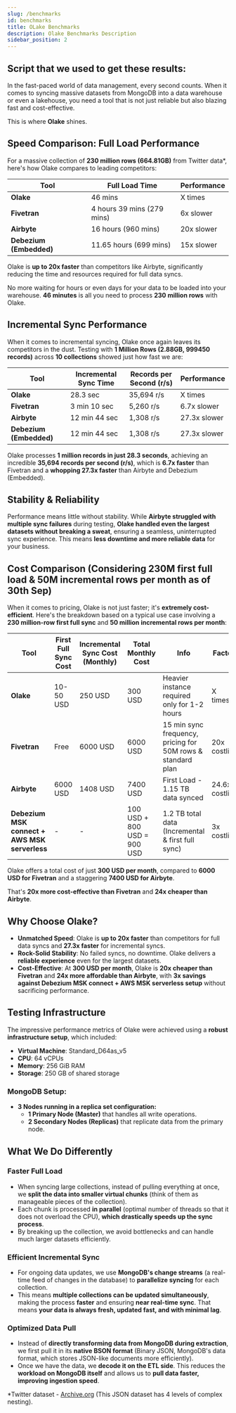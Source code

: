 ```yaml
---
slug: /benchmarks
id: benchmarks
title: OLake Benchmarks
description: Olake Benchmarks Description
sidebar_position: 2
---
```


## Script that we used to get these results:

In the fast-paced world of data management, every second counts. When it comes to syncing massive datasets from MongoDB into a data warehouse or even a lakehouse, you need a tool that is not just reliable but also blazing fast and cost-effective.

This is where **Olake** shines.


## Speed Comparison: Full Load Performance

For a massive collection of **230 million rows (664.81GB)** from Twitter data*, here's how Olake compares to leading competitors:

| Tool       | Full Load Time | Performance |
|------------|---------------|-------------|
| **Olake**  | 46 mins       | X times     |
| **Fivetran** | 4 hours 39 mins (279 mins) | 6x slower |
| **Airbyte** | 16 hours (960 mins) | 20x slower |
| **Debezium (Embedded)** | 11.65 hours (699 mins) | 15x slower |

Olake is **up to 20x faster** than competitors like Airbyte, significantly reducing the time and resources required for full data syncs.

No more waiting for hours or even days for your data to be loaded into your warehouse. **46 minutes** is all you need to process **230 million rows** with Olake.


## Incremental Sync Performance

When it comes to incremental syncing, Olake once again leaves its competitors in the dust. Testing with **1 Million Rows (2.88GB, 999450 records)** across **10 collections** showed just how fast we are:

| Tool       | Incremental Sync Time | Records per Second (r/s) | Performance |
|------------|----------------------|-------------------------|-------------|
| **Olake**  | 28.3 sec             | 35,694 r/s              | X times     |
| **Fivetran** | 3 min 10 sec         | 5,260 r/s               | 6.7x slower |
| **Airbyte** | 12 min 44 sec        | 1,308 r/s               | 27.3x slower |
| **Debezium (Embedded)** | 12 min 44 sec | 1,308 r/s | 27.3x slower |

Olake processes **1 million records in just 28.3 seconds**, achieving an incredible **35,694 records per second (r/s)**, which is **6.7x faster** than Fivetran and a **whopping 27.3x faster** than Airbyte and Debezium (Embedded).



## Stability & Reliability

Performance means little without stability. While **Airbyte struggled with multiple sync failures** during testing, **Olake handled even the largest datasets without breaking a sweat**, ensuring a seamless, uninterrupted sync experience. This means **less downtime and more reliable data** for your business.



## Cost Comparison (Considering 230M first full load & 50M incremental rows per month as of 30th Sep)

When it comes to pricing, Olake is not just faster; it's **extremely cost-efficient**. Here's the breakdown based on a typical use case involving a **230 million-row first full sync** and **50 million incremental rows per month**:

| Tool       | First Full Sync Cost | Incremental Sync Cost (Monthly) | Total Monthly Cost | Info | Factor |
|------------|----------------------|---------------------------------|--------------------|------|--------|
| **Olake**  | 10-50 USD            | 250 USD                         | 300 USD           | Heavier instance required only for 1-2 hours | X times |
| **Fivetran** | Free                 | 6000 USD                        | 6000 USD         | 15 min sync frequency, pricing for 50M rows & standard plan | 20x costlier |
| **Airbyte** | 6000 USD             | 1408 USD                        | 7400 USD         | First Load - 1.15 TB data synced | 24.6x costlier |
| **Debezium MSK connect + AWS MSK serverless** | - | - | 100 USD + 800 USD = 900 USD | 1.2 TB total data (Incremental & first full sync) | 3x costlier |

Olake offers a total cost of just **300 USD per month**, compared to **6000 USD for Fivetran** and a staggering **7400 USD for Airbyte**.

That's **20x more cost-effective than Fivetran** and **24x cheaper than Airbyte**.



## Why Choose Olake?

- **Unmatched Speed**: Olake is **up to 20x faster** than competitors for full data syncs and **27.3x faster** for incremental syncs.
- **Rock-Solid Stability**: No failed syncs, no downtime. Olake delivers a **reliable experience** even for the largest datasets.
- **Cost-Effective**: At **300 USD per month**, Olake is **20x cheaper than Fivetran** and **24x more affordable than Airbyte**, with **3x savings against Debezium MSK connect + AWS MSK serverless setup** without sacrificing performance.



## Testing Infrastructure

The impressive performance metrics of Olake were achieved using a **robust infrastructure setup**, which included:

- **Virtual Machine**: Standard_D64as_v5
- **CPU**: 64 vCPUs
- **Memory**: 256 GiB RAM
- **Storage**: 250 GB of shared storage

### MongoDB Setup:

- **3 Nodes running in a replica set configuration:**
  - **1 Primary Node (Master)** that handles all write operations.
  - **2 Secondary Nodes (Replicas)** that replicate data from the primary node.



## What We Do Differently

### Faster Full Load

- When syncing large collections, instead of pulling everything at once, we **split the data into smaller virtual chunks** (think of them as manageable pieces of the collection).
- Each chunk is processed **in parallel** (optimal number of threads so that it does not overload the CPU), **which drastically speeds up the sync process**.
- By breaking up the collection, we avoid bottlenecks and can handle much larger datasets efficiently.

### Efficient Incremental Sync

- For ongoing data updates, we use **MongoDB's change streams** (a real-time feed of changes in the database) to **parallelize syncing** for each collection.
- This means **multiple collections can be updated simultaneously**, making the process **faster** and ensuring **near real-time sync**. That means **your data is always fresh, updated fast, and with minimal lag**.

### Optimized Data Pull

- Instead of **directly transforming data from MongoDB during extraction**, we first pull it in its **native BSON format** (Binary JSON, MongoDB's data format, which stores JSON-like documents more efficiently).
- Once we have the data, we **decode it on the ETL side**. This reduces the **workload on MongoDB itself** and allows us to **pull data faster, improving ingestion speed**.

*Twitter dataset - [Archive.org](https://archive.org/details/archiveteam-twitter-stream-2017-11) (This JSON dataset has 4 levels of complex nesting).
